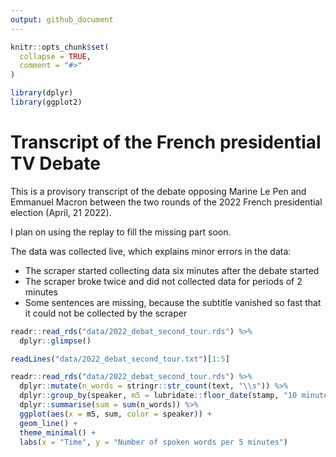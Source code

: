 ```yaml
---
output: github_document
---
```


<!-- README.md is generated from README.Rmd. Please edit that file -->

```r
knitr::opts_chunk$set(
  collapse = TRUE,
  comment = "#>"
)

library(dplyr)
library(ggplot2)
```

# Transcript of the French presidential TV Debate

This is a provisory transcript of the debate opposing Marine Le Pen and Emmanuel Macron between the two rounds of the 2022 French presidential election (April, 21 2022). 

I plan on using the replay to fill the missing part soon. 

The data was collected live, which explains minor errors in the data: 
  
  + The scraper started collecting data six minutes after the debate started
  + The scraper broke twice and did not collected data for periods of 2 minutes
  + Some sentences are missing, because the subtitle vanished so fast that it could not be collected by the scraper



```r
readr::read_rds("data/2022_debat_second_tour.rds") %>%
  dplyr::glimpse()
```


```r
readLines("data/2022_debat_second_tour.txt")[1:5]
```


```r
readr::read_rds("data/2022_debat_second_tour.rds") %>%
  dplyr::mutate(n_words = stringr::str_count(text, "\\s")) %>% 
  dplyr::group_by(speaker, m5 = lubridate::floor_date(stamp, "10 minutes")) %>%
  dplyr::summarise(sum = sum(n_words)) %>%
  ggplot(aes(x = m5, sum, color = speaker)) +
  geom_line() +
  theme_minimal() +
  labs(x = "Time", y = "Number of spoken words per 5 minutes")

```




